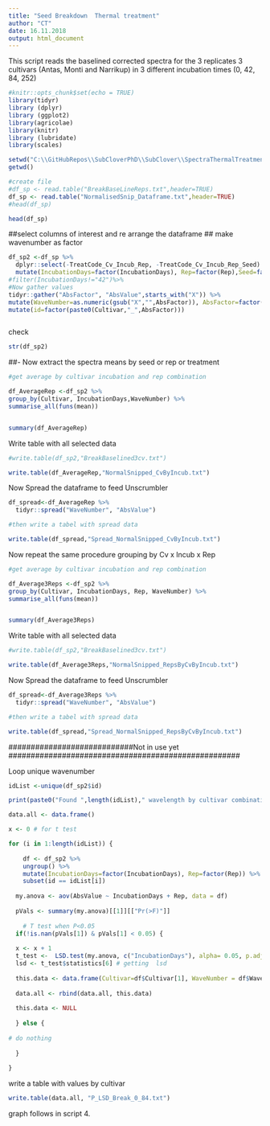 ```yaml
---
title: "Seed Breakdown  Thermal treatment"
author: "CT"
date: 16.11.2018
output: html_document
---
```

This script reads the baselined corrected spectra for the 3 replicates 3 cultivars (Antas, Monti and Narrikup) in 3 different incubation times (0, 42, 84, 252)  

```r
#knitr::opts_chunk$set(echo = TRUE)
library(tidyr)
library (dplyr)
library (ggplot2)
library(agricolae)
library(knitr)
library (lubridate)
library(scales)

```



```r
setwd("C:\\GitHubRepos\\SubCloverPhD\\SubClover\\SpectraThermalTreatment")
getwd()

#create file
#df_sp <- read.table("BreakBaseLineReps.txt",header=TRUE)
df_sp <- read.table("NormalisedSnip_Dataframe.txt",header=TRUE)
#head(df_sp)

head(df_sp)
```

##select columns of interest and re arrange the dataframe 
## make wavenumber as factor 


```r
df_sp2 <-df_sp %>%
  dplyr::select(-TreatCode_Cv_Incub_Rep, -TreatCode_Cv_Incub_Rep_Seed) %>%
  mutate(IncubationDays=factor(IncubationDays), Rep=factor(Rep),Seed=factor(Seed)) %>%
#filter(IncubationDays!="42")%>%  
#Now gather values 
tidyr::gather("AbsFactor", "AbsValue",starts_with("X")) %>%
mutate(WaveNumber=as.numeric(gsub("X","",AbsFactor)), AbsFactor=factor(AbsFactor)) %>%
mutate(id=factor(paste0(Cultivar,"_",AbsFactor))) 



```

check 

```r

str(df_sp2)


```



##- Now extract the spectra means by seed or rep or treatment 
 
```r



#get average by cultivar incubation and rep combination 

df_AverageRep <-df_sp2 %>%
group_by(Cultivar, IncubationDays,WaveNumber) %>%
summarise_all(funs(mean))


summary(df_AverageRep)
```

Write table with all selected data  
```r
#write.table(df_sp2,"BreakBaselined3cv.txt")

write.table(df_AverageRep,"NormalSnipped_CvByIncub.txt")


```



Now Spread the dataframe to feed Unscrumbler 

```r

df_spread<-df_AverageRep %>%
  tidyr::spread("WaveNumber", "AbsValue")

#then write a tabel with spread data 

write.table(df_spread,"Spread_NormalSnipped_CvByIncub.txt")


```


Now repeat the same procedure grouping by Cv x Incub x Rep 



```r



#get average by cultivar incubation and rep combination 

df_Average3Reps <-df_sp2 %>%
group_by(Cultivar, IncubationDays, Rep, WaveNumber) %>%
summarise_all(funs(mean))


summary(df_Average3Reps)


```



Write table with all selected data  
```r
#write.table(df_sp2,"BreakBaselined3cv.txt")

write.table(df_Average3Reps,"NormalSnipped_RepsByCvByIncub.txt")


```



Now Spread the dataframe to feed Unscrumbler 

```r

df_spread<-df_Average3Reps %>%
  tidyr::spread("WaveNumber", "AbsValue")

#then write a tabel with spread data 

write.table(df_spread,"Spread_NormalSnipped_RepsByCvByIncub.txt")


```









############################Not in use yet ####################################################


Loop unique wavenumber 

```r

idList <-unique(df_sp2$id) 

print(paste0("Found ",length(idList)," wavelength by cultivar combinations to loop"))

data.all <- data.frame()

x <- 0 # for t test

for (i in 1:length(idList)) {
  
    df <- df_sp2 %>%
    ungroup() %>%
    mutate(IncubationDays=factor(IncubationDays), Rep=factor(Rep)) %>%
    subset(id == idList[i])
  
  my.anova <- aov(AbsValue ~ IncubationDays + Rep, data = df)
   
  pVals <- summary(my.anova)[[1]][["Pr(>F)"]]
 
    # T test when P<0.05
  if(!is.nan(pVals[1]) & pVals[1] < 0.05) {
  
  x <- x + 1
  t_test <-  LSD.test(my.anova, c("IncubationDays"), alpha= 0.05, p.adj="none")
  lsd <- t_test$statistics[6] # getting  lsd
  
  this.data <- data.frame(Cultivar=df$Cultivar[1], WaveNumber = df$WaveNumber[1], PV = pVals[1], LSD = lsd, Count=x)
  
  data.all <- rbind(data.all, this.data)
  
  this.data <- NULL
  
  } else {
    
# do nothing
   
  }
  
}
```

write a table with values by cultivar 

```r
write.table(data.all, "P_LSD_Break_0_84.txt")
```


graph follows in script 4. 



